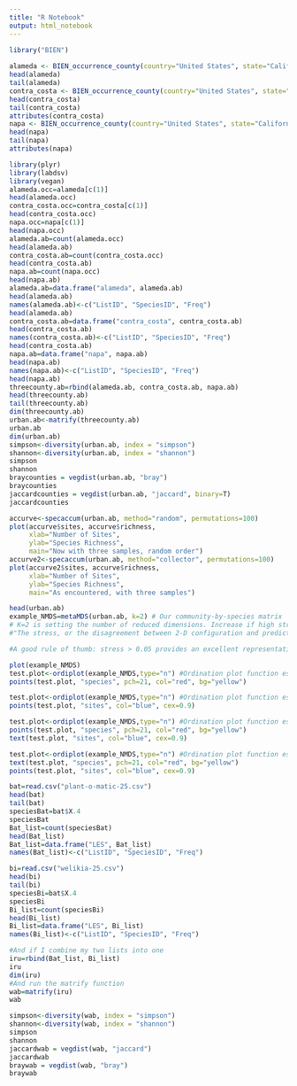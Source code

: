 ```yaml
---
title: "R Notebook"
output: html_notebook
---
```

```r
library("BIEN")
 
alameda <- BIEN_occurrence_county(country="United States", state="California", county = "Alameda")
head(alameda)
tail(alameda)
contra_costa <- BIEN_occurrence_county(country="United States", state="California", county = "Contra Costa")
head(contra_costa)
tail(contra_costa)
attributes(contra_costa)
napa <- BIEN_occurrence_county(country="United States", state="California", county = "Napa")
head(napa)
tail(napa)
attributes(napa)
```



```r
library(plyr)
library(labdsv)
library(vegan)
alameda.occ=alameda[c(1)]
head(alameda.occ)
contra_costa.occ=contra_costa[c(1)]
head(contra_costa.occ)
napa.occ=napa[c(1)]
head(napa.occ)
alameda.ab=count(alameda.occ)
head(alameda.ab)
contra_costa.ab=count(contra_costa.occ)
head(contra_costa.ab)
napa.ab=count(napa.occ)
head(napa.ab)
alameda.ab=data.frame("alameda", alameda.ab)
head(alameda.ab)
names(alameda.ab)<-c("ListID", "SpeciesID", "Freq")
head(alameda.ab)
contra_costa.ab=data.frame("contra_costa", contra_costa.ab)
head(contra_costa.ab)
names(contra_costa.ab)<-c("ListID", "SpeciesID", "Freq")
head(contra_costa.ab)
napa.ab=data.frame("napa", napa.ab)
head(napa.ab)
names(napa.ab)<-c("ListID", "SpeciesID", "Freq")
head(napa.ab)
threecounty.ab=rbind(alameda.ab, contra_costa.ab, napa.ab)
head(threecounty.ab)
tail(threecounty.ab)
dim(threecounty.ab)
urban.ab<-matrify(threecounty.ab)
urban.ab
dim(urban.ab)
simpson<-diversity(urban.ab, index = "simpson")
shannon<-diversity(urban.ab, index = "shannon")
simpson
shannon
braycounties = vegdist(urban.ab, "bray")
braycounties
jaccardcounties = vegdist(urban.ab, "jaccard", binary=T)
jaccardcounties
```

```r
accurve<-specaccum(urban.ab, method="random", permutations=100)
plot(accurve$sites, accurve$richness,
     xlab="Number of Sites",
     ylab="Species Richness",
     main="Now with three samples, random order")
accurve2<-specaccum(urban.ab, method="collector", permutations=100)
plot(accurve2$sites, accurve$richness,
     xlab="Number of Sites",
     ylab="Species Richness",
     main="As encountered, with three samples")
```

```r
head(urban.ab)
example_NMDS=metaMDS(urban.ab, k=2) # Our community-by-species matrix 
# K=2 is setting the number of reduced dimensions. Increase if high stress is problem. 
#"The stress, or the disagreement between 2-D configuration and predicted values from the regression"

#A good rule of thumb: stress > 0.05 provides an excellent representation in reduced dimensions, > 0.1 is great, >0.2 is good/ok, and stress > 0.3 provides a poor representation

plot(example_NMDS)
test.plot<-ordiplot(example_NMDS,type="n") #Ordination plot function especially for congested plots
points(test.plot, "species", pch=21, col="red", bg="yellow")

test.plot<-ordiplot(example_NMDS,type="n") #Ordination plot function especially for congested plots
points(test.plot, "sites", col="blue", cex=0.9)

test.plot<-ordiplot(example_NMDS,type="n") #Ordination plot function especially for congested plots
points(test.plot, "species", pch=21, col="red", bg="yellow")
text(test.plot, "sites", col="blue", cex=0.9)

test.plot<-ordiplot(example_NMDS,type="n") #Ordination plot function especially for congested plots
text(test.plot, "species", pch=21, col="red", bg="yellow")
points(test.plot, "sites", col="blue", cex=0.9)
```

```r
bat=read.csv("plant-o-matic-25.csv")
head(bat)
tail(bat)
speciesBat=bat$X.4
speciesBat
Bat_list=count(speciesBat)
head(Bat_list)
Bat_list=data.frame("LES", Bat_list)
names(Bat_list)<-c("ListID", "SpeciesID", "Freq")
```
```r
bi=read.csv("welikia-25.csv")
head(bi)
tail(bi)
speciesBi=bat$X.4
speciesBi
Bi_list=count(speciesBi)
head(Bi_list)
Bi_list=data.frame("LES", Bi_list)
names(Bi_list)<-c("ListID", "SpeciesID", "Freq")
```

```r
#And if I combine my two lists into one
iru=rbind(Bat_list, Bi_list)
iru
dim(iru)
#And run the matrify function
wab=matrify(iru)
wab
```

```r
simpson<-diversity(wab, index = "simpson")
shannon<-diversity(wab, index = "shannon")
simpson
shannon
jaccardwab = vegdist(wab, "jaccard")
jaccardwab
braywab = vegdist(wab, "bray")
braywab
```

